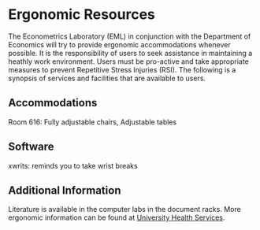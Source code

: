 # Ergonomic Resources

The Econometrics Laboratory (EML) in conjunction with the Department of
Economics will try to provide ergonomic accommodations whenever
possible. It is the responsibility of users to seek assistance in
maintaining a heathly work environment. Users must be pro-active and
take appropriate measures to prevent Repetitive Stress Injuries (RSI).
The following is a synopsis of services and facilities that are
available to users.

## Accommodations

Room 616: Fully adjustable chairs, Adjustable tables

## Software

xwrits: reminds you to take wrist breaks

## Additional Information

Literature is available in the computer labs in the document racks. More
ergonomic information can be found at [University Health
Services](http://www.uhs.berkeley.edu/facstaff/Ergonomics/index.htm).


